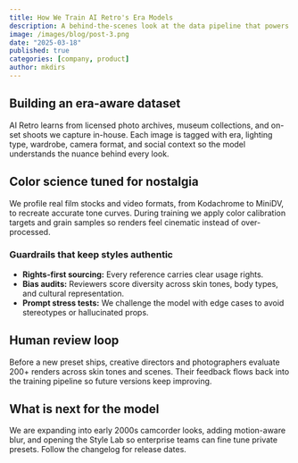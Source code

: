 ```yaml
---
title: How We Train AI Retro's Era Models
description: A behind-the-scenes look at the data pipeline that powers AI Retro's vintage portraits.
image: /images/blog/post-3.png
date: "2025-03-18"
published: true
categories: [company, product]
author: mkdirs
---
```


## Building an era-aware dataset

AI Retro learns from licensed photo archives, museum collections, and on-set shoots we capture in-house. Each image is tagged with era, lighting type, wardrobe, camera format, and social context so the model understands the nuance behind every look.

## Color science tuned for nostalgia

We profile real film stocks and video formats, from Kodachrome to MiniDV, to recreate accurate tone curves. During training we apply color calibration targets and grain samples so renders feel cinematic instead of over-processed.

### Guardrails that keep styles authentic

- **Rights-first sourcing:** Every reference carries clear usage rights.
- **Bias audits:** Reviewers score diversity across skin tones, body types, and cultural representation.
- **Prompt stress tests:** We challenge the model with edge cases to avoid stereotypes or hallucinated props.

## Human review loop

Before a new preset ships, creative directors and photographers evaluate 200+ renders across skin tones and scenes. Their feedback flows back into the training pipeline so future versions keep improving.

## What is next for the model

We are expanding into early 2000s camcorder looks, adding motion-aware blur, and opening the Style Lab so enterprise teams can fine tune private presets. Follow the changelog for release dates.

